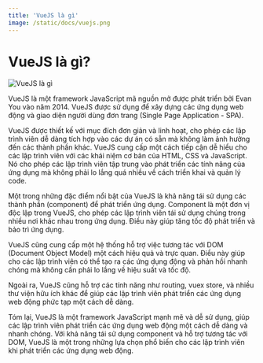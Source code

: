 ```yaml
---
title: 'VueJS là gì'
image: /static/docs/vuejs.png
---
```


# VueJS là gì?

![VueJS là gì](/static/docs/vuejs.png)

VueJS là một framework JavaScript mã nguồn mở được phát triển bởi Evan You vào năm 2014. VueJS được sử dụng để xây dựng các ứng dụng web động và giao diện người dùng đơn trang (Single Page Application - SPA).

VueJS được thiết kế với mục đích đơn giản và linh hoạt, cho phép các lập trình viên dễ dàng tích hợp vào các dự án có sẵn mà không làm ảnh hưởng đến các thành phần khác. VueJS cung cấp một cách tiếp cận dễ hiểu cho các lập trình viên với các khái niệm cơ bản của HTML, CSS và JavaScript. Nó cho phép các lập trình viên tập trung vào phát triển các tính năng của ứng dụng mà không phải lo lắng quá nhiều về cách triển khai và quản lý code.

Một trong những đặc điểm nổi bật của VueJS là khả năng tái sử dụng các thành phần (component) để phát triển ứng dụng. Component là một đơn vị độc lập trong VueJS, cho phép các lập trình viên tái sử dụng chúng trong nhiều nơi khác nhau trong ứng dụng. Điều này giúp tăng tốc độ phát triển và bảo trì ứng dụng.

VueJS cũng cung cấp một hệ thống hỗ trợ việc tương tác với DOM (Document Object Model) một cách hiệu quả và trực quan. Điều này giúp cho các lập trình viên có thể tạo ra các ứng dụng động và phản hồi nhanh chóng mà không cần phải lo lắng về hiệu suất và tốc độ.

Ngoài ra, VueJS cũng hỗ trợ các tính năng như routing, vuex store, và nhiều thư viện hữu ích khác để giúp các lập trình viên phát triển các ứng dụng web động phức tạp một cách dễ dàng.

Tóm lại, VueJS là một framework JavaScript mạnh mẽ và dễ sử dụng, giúp các lập trình viên phát triển các ứng dụng web động một cách dễ dàng và nhanh chóng. Với khả năng tái sử dụng component và hỗ trợ tương tác với DOM, VueJS là một trong những lựa chọn phổ biến cho các lập trình viên khi phát triển các ứng dụng web động.

